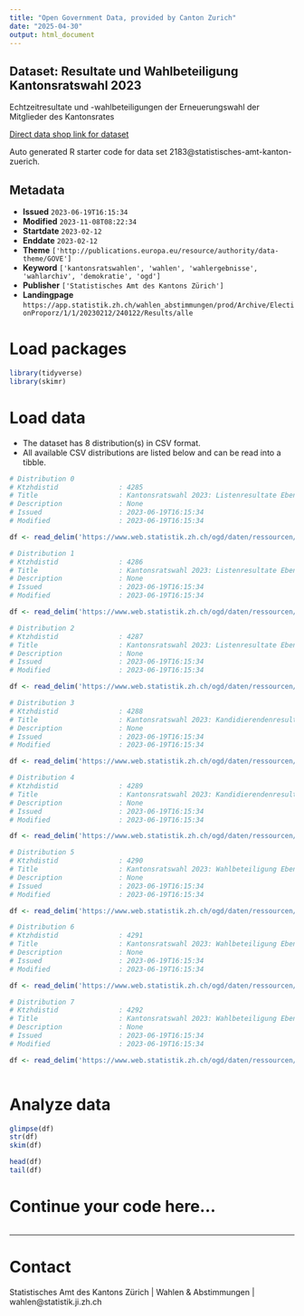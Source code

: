 ```yaml
---
title: "Open Government Data, provided by Canton Zurich"
date: "2025-04-30"
output: html_document
---
```


## Dataset: Resultate und Wahlbeteiligung Kantonsratswahl 2023

Echtzeitresultate und -wahlbeteiligungen der Erneuerungswahl der Mitglieder des Kantonsrates

[Direct data shop link for dataset](https://www.zh.ch/de/politik-staat/statistik-daten/datenkatalog.html#/datasets/2183@statistisches-amt-kanton-zuerich)

Auto generated R starter code for data set 2183@statistisches-amt-kanton-zuerich.

## Metadata

- **Issued** `2023-06-19T16:15:34`
- **Modified** `2023-11-08T08:22:34`
- **Startdate** `2023-02-12`
- **Enddate** `2023-02-12`
- **Theme** `['http://publications.europa.eu/resource/authority/data-theme/GOVE']`
- **Keyword** `['kantonsratswahlen', 'wahlen', 'wahlergebnisse', 'wahlarchiv', 'demokratie', 'ogd']`
- **Publisher** `['Statistisches Amt des Kantons Zürich']`
- **Landingpage** `https://app.statistik.zh.ch/wahlen_abstimmungen/prod/Archive/ElectionProporz/1/1/20230212/240122/Results/alle`


# Load packages

```r

library(tidyverse)
library(skimr)

```

# Load data

-   The dataset has 8 distribution(s) in CSV format.
-   All available CSV distributions are listed below and can be read into a tibble.

```r

# Distribution 0
# Ktzhdistid               : 4285
# Title                    : Kantonsratswahl 2023: Listenresultate Ebene Kanton
# Description              : None
# Issued                   : 2023-06-19T16:15:34
# Modified                 : 2023-06-19T16:15:34

df <- read_delim('https://www.web.statistik.zh.ch/ogd/daten/ressourcen/KTZH_00002183_00004285.csv')

# Distribution 1
# Ktzhdistid               : 4286
# Title                    : Kantonsratswahl 2023: Listenresultate Ebene Wahlkreise
# Description              : None
# Issued                   : 2023-06-19T16:15:34
# Modified                 : 2023-06-19T16:15:34

df <- read_delim('https://www.web.statistik.zh.ch/ogd/daten/ressourcen/KTZH_00002183_00004286.csv')

# Distribution 2
# Ktzhdistid               : 4287
# Title                    : Kantonsratswahl 2023: Listenresultate Ebene Gemeinde
# Description              : None
# Issued                   : 2023-06-19T16:15:34
# Modified                 : 2023-06-19T16:15:34

df <- read_delim('https://www.web.statistik.zh.ch/ogd/daten/ressourcen/KTZH_00002183_00004287.csv')

# Distribution 3
# Ktzhdistid               : 4288
# Title                    : Kantonsratswahl 2023: Kandidierendenresultate Ebene Wahlkreise
# Description              : None
# Issued                   : 2023-06-19T16:15:34
# Modified                 : 2023-06-19T16:15:34

df <- read_delim('https://www.web.statistik.zh.ch/ogd/daten/ressourcen/KTZH_00002183_00004288.csv')

# Distribution 4
# Ktzhdistid               : 4289
# Title                    : Kantonsratswahl 2023: Kandidierendenresultate Ebene Gemeinden
# Description              : None
# Issued                   : 2023-06-19T16:15:34
# Modified                 : 2023-06-19T16:15:34

df <- read_delim('https://www.web.statistik.zh.ch/ogd/daten/ressourcen/KTZH_00002183_00004289.csv')

# Distribution 5
# Ktzhdistid               : 4290
# Title                    : Kantonsratswahl 2023: Wahlbeteiligung Ebene Kanton
# Description              : None
# Issued                   : 2023-06-19T16:15:34
# Modified                 : 2023-06-19T16:15:34

df <- read_delim('https://www.web.statistik.zh.ch/ogd/daten/ressourcen/KTZH_00002183_00004290.csv')

# Distribution 6
# Ktzhdistid               : 4291
# Title                    : Kantonsratswahl 2023: Wahlbeteiligung Ebene Wahlkreise
# Description              : None
# Issued                   : 2023-06-19T16:15:34
# Modified                 : 2023-06-19T16:15:34

df <- read_delim('https://www.web.statistik.zh.ch/ogd/daten/ressourcen/KTZH_00002183_00004291.csv')

# Distribution 7
# Ktzhdistid               : 4292
# Title                    : Kantonsratswahl 2023: Wahlbeteiligung Ebene Gemeinden
# Description              : None
# Issued                   : 2023-06-19T16:15:34
# Modified                 : 2023-06-19T16:15:34

df <- read_delim('https://www.web.statistik.zh.ch/ogd/daten/ressourcen/KTZH_00002183_00004292.csv')



```

# Analyze data

```r

glimpse(df)
str(df)
skim(df)

head(df)
tail(df)

```

# Continue your code here...

```r

```

------------------------------------------------------------------------

# Contact

Statistisches Amt des Kantons Zürich | Wahlen & Abstimmungen | wahlen@statistik.ji.zh.ch
